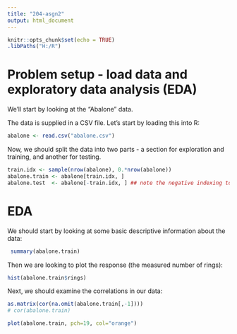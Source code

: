 ```yaml
---
title: "204-asgn2"
output: html_document
---
```


```r
knitr::opts_chunk$set(echo = TRUE)
.libPaths("H:/R")
```

# Problem setup - load data and exploratory data analysis (EDA)
We'll start by looking at the "Abalone" data. 

The data is supplied in a CSV file. Let's start by loading this into R:
```r
abalone <- read.csv("abalone.csv")
```

Now, we should split the data into two parts - a section for exploration and training, and another for testing.

```r
train.idx <- sample(nrow(abalone), 0.*nrow(abalone))
abalone.train <- abalone[train.idx, ]
abalone.test  <- abalone[-train.idx, ] ## note the negative indexing to REMOVE instances!
```

# EDA

We should start by looking at some basic descriptive information about the data:
```r
 summary(abalone.train)
```


Then we are looking to plot the response (the measured number of rings):
```r
hist(abalone.train$rings)
```



Next, we should examine the correlations in our data:
```r
as.matrix(cor(na.omit(abalone.train[,-1])))
# cor(abalone.train)
```

```r
plot(abalone.train, pch=19, col="orange")
```



